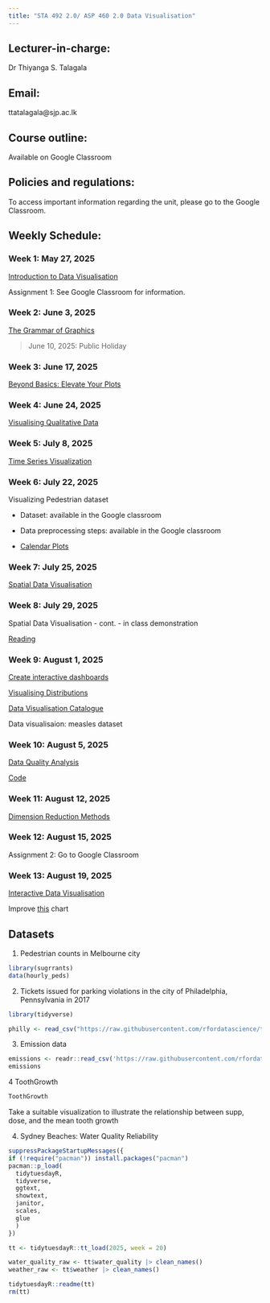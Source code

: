 ```yaml
---
title: "STA 492 2.0/ ASP 460 2.0 Data Visualisation"
---
```


## Lecturer-in-charge:

Dr Thiyanga S. Talagala

## Email:

ttatalagala\@sjp.ac.lk

## Course outline:

Available on Google Classroom

## Policies and regulations:

To access important information regarding the unit, please go to the Google Classroom.

## Weekly Schedule:

### Week 1: May 27, 2025

[Introduction to Data Visualisation](./week1/index.html)

Assignment 1: See Google Classroom for information.

### Week 2: June 3, 2025

[The Grammar of Graphics](./week2/index.html)

> June 10, 2025: Public Holiday

### Week 3: June 17, 2025

[Beyond Basics: Elevate Your Plots](./week3/index.html)

### Week 4: June 24, 2025

[Visualising Qualitative Data](./week4/index.html)

### Week 5: July 8, 2025

[Time Series Visualization](https://thiyangt.github.io/datavisualisation/week5/#/title-slide)

### Week 6: July 22, 2025

Visualizing Pedestrian dataset

-   Dataset: available in the Google classroom

-   Data preprocessing steps: available in the Google classroom

-   [Calendar Plots](./week6/index.html)

### Week 7: July 25, 2025

[Spatial Data Visualisation](https://thiyanga-dataviz.netlify.app/slides/sp_viz#1)

### Week 8: July 29, 2025

Spatial Data Visualisation - cont. - in class demonstration

[Reading](https://www.paulamoraga.com/book-spatial/making-maps-with-r.html)

### Week 9: August 1, 2025

[Create interactive dashboards](https://thiyanga-statisticalconsultancy.netlify.app/slides/lecture2#1)

[Visualising Distributions](https://tstdataviz.netlify.app/slides/dis22#1)

[Data Visualisation Catalogue](https://datavizcatalogue.com/search/distribution.html)

Data visualisaion: measles dataset

### Week 10: August 5, 2025

[Data Quality Analysis](https://thiyangt.github.io/tstalagala-MIS4141/ch2.html)

<!--https://clauswilke.com/dataviz/boxplots-violins.html-->

[Code](.code/dq.R)

### Week 11: August 12, 2025

[Dimension Reduction Methods](https://thiyangt.github.io/DR/)

### Week 12: August 15, 2025

Assignment 2: Go to Google Classroom

### Week 13: August 19, 2025

[Interactive Data Visualisation](https://thiyangt.github.io/iviz/)

Improve [this](https://github.com/thiyangt/DescriptiveStatistics25/blob/main/week15/pie2.png) chart

## Datasets

1.  Pedestrian counts in Melbourne city

``` r
library(sugrrants)
data(hourly_peds)
```

2.  Tickets issued for parking violations in the city of Philadelphia, Pennsylvania in 2017

``` r
library(tidyverse)

philly <- read_csv("https://raw.githubusercontent.com/rfordatascience/tidytuesday/master/data/2019/2019-12-03/tickets.csv")
```

3.  Emission data

``` r
emissions <- readr::read_csv('https://raw.githubusercontent.com/rfordatascience/tidytuesday/master/data/2024/2024-05-21/emissions.csv')
emissions
```

4 ToothGrowth

``` r
ToothGrowth
```

Take a suitable visualization to illustrate the relationship between supp, dose, and the mean tooth growth

4.  Sydney Beaches: Water Quality Reliability

``` r
suppressPackageStartupMessages({
if (!require("pacman")) install.packages("pacman")
pacman::p_load(
  tidytuesdayR,
  tidyverse,    
  ggtext,        
  showtext,      
  janitor,       
  scales,        
  glue         
  )
})
```

``` r
tt <- tidytuesdayR::tt_load(2025, week = 20)

water_quality_raw <- tt$water_quality |> clean_names()
weather_raw <- tt$weather |> clean_names()

tidytuesdayR::readme(tt)
rm(tt)
```
